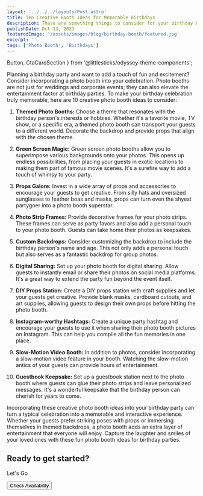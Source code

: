 ```yaml
---
layout: '../../../layouts/Post.astro'
title: Ten Creative Booth Ideas for Memorable Birthdays
description: These are something things to consider for your birthday booth.
publishDate: Oct 13, 2023
featuredImage: '/assets/images/blog/birthday-booth/featured.jpg'
excerpt: ''
tags: ['Photo Booth', 'Birthdays']
---
```

  Button,
  CtaCardSection
} from '@littlesticks/odyssey-theme-components';

Planning a birthday party and want to add a touch of fun and excitement? Consider incorporating a photo booth into your celebration. Photo booths are not just for weddings and corporate events; they can also elevate the entertainment factor at birthday parties. To make your birthday celebration truly memorable, here are 10 creative photo booth ideas to consider:

1. **Themed Photo Booths:** Choose a theme that resonates with the birthday person's interests or hobbies. Whether it's a favorite movie, TV show, or a specific era, a themed photo booth can transport your guests to a different world. Decorate the backdrop and provide props that align with the chosen theme.

2. **Green Screen Magic:** Green screen photo booths allow you to superimpose various backgrounds onto your photos. This opens up endless possibilities, from placing your guests in exotic locations to making them part of famous movie scenes. It's a surefire way to add a touch of whimsy to your party.

3. **Props Galore:** Invest in a wide array of props and accessories to encourage your guests to get creative. From silly hats and oversized sunglasses to feather boas and masks, props can turn even the shyest partygoer into a photo booth superstar.

4. **Photo Strip Frames:** Provide decorative frames for your photo strips. These frames can serve as party favors and also add a personal touch to your photo booth. Guests can take home their photos as keepsakes.

5. **Custom Backdrops:** Consider customizing the backdrop to include the birthday person's name and age. This not only adds a personal touch but also serves as a fantastic backdrop for group photos.

6. **Digital Sharing:** Set up your photo booth for digital sharing. Allow guests to instantly email or share their photos on social media platforms. It's a great way to extend the party fun beyond the event itself.

7. **DIY Props Station:** Create a DIY props station with craft supplies and let your guests get creative. Provide blank masks, cardboard cutouts, and art supplies, allowing guests to design their own props before hitting the photo booth.

8. **Instagram-worthy Hashtags:** Create a unique party hashtag and encourage your guests to use it when sharing their photo booth pictures on Instagram. This can help you compile all the fun memories in one place.

9. **Slow-Motion Video Booth:** In addition to photos, consider incorporating a slow-motion video feature in your booth. Watching the slow-motion antics of your guests can provide hours of entertainment.

10. **Guestbook Keepsake:** Set up a guestbook station next to the photo booth where guests can glue their photo strips and leave personalized messages. It's a wonderful keepsake that the birthday person can cherish for years to come.

Incorporating these creative photo booth ideas into your birthday party can turn a typical celebration into a memorable and interactive experience. Whether your guests prefer striking poses with props or immersing themselves in themed backdrops, a photo booth adds an extra layer of entertainment that everyone will enjoy. Capture the laughter and smiles of your loved ones with these fun photo booth ideas for birthday parties.

<CtaCardSection background="var(--theme-surface-1)" color="var(--theme-on-surface-2)">
    <h2>Ready to get started?</h2>
    <p>Let's Go</p>
    <Button href="/contact" customIcon>
    Check Availability
    <Fragment slot="icon">
      <Icon name="ic:baseline-chevron-right"/>
    </Fragment>
    </Button>
</CtaCardSection>